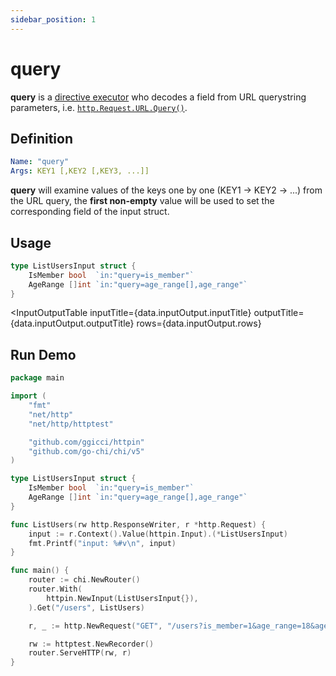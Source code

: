```yaml
---
sidebar_position: 1
---
```



# query

**query** is a [directive executor](/advanced/concepts#directive-executor) who decodes a field from URL querystring parameters, i.e. [`http.Request.URL.Query()`](https://pkg.go.dev/net/url#URL.Query).

## Definition

```yaml
Name: "query"
Args: KEY1 [,KEY2 [,KEY3, ...]]
```

**query** will examine values of the keys one by one (KEY1 -> KEY2 -> ...) from the URL query, the **first non-empty** value will be used to set the corresponding field of the input struct.

## Usage

```go
type ListUsersInput struct {
	IsMember bool  `in:"query=is_member"`
	AgeRange []int `in:"query=age_range[],age_range"`
}
```

<InputOutputTable
  inputTitle={data.inputOutput.inputTitle}
  outputTitle={data.inputOutput.outputTitle}
  rows={data.inputOutput.rows}
></InputOutputTable>

## Run Demo

<GoPlay>

```go
package main

import (
	"fmt"
	"net/http"
	"net/http/httptest"

	"github.com/ggicci/httpin"
	"github.com/go-chi/chi/v5"
)

type ListUsersInput struct {
	IsMember bool  `in:"query=is_member"`
	AgeRange []int `in:"query=age_range[],age_range"`
}

func ListUsers(rw http.ResponseWriter, r *http.Request) {
	input := r.Context().Value(httpin.Input).(*ListUsersInput)
	fmt.Printf("input: %#v\n", input)
}

func main() {
	router := chi.NewRouter()
	router.With(
		httpin.NewInput(ListUsersInput{}),
	).Get("/users", ListUsers)

	r, _ := http.NewRequest("GET", "/users?is_member=1&age_range=18&age_range=60", nil)

	rw := httptest.NewRecorder()
	router.ServeHTTP(rw, r)
}
```

</GoPlay>
